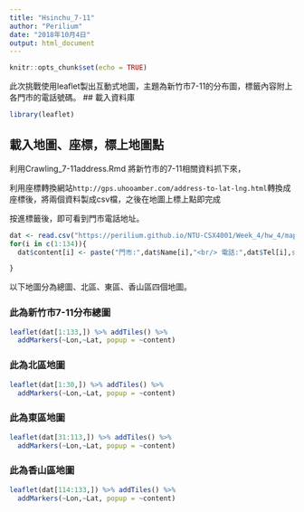 ```yaml
---
title: "Hsinchu_7-11"
author: "Perilium"
date: "2018年10月4日"
output: html_document
---
```

```r
knitr::opts_chunk$set(echo = TRUE)
```
此次挑戰使用leaflet製出互動式地圖，主題為新竹市7-11的分布圖，標籤內容附上各門市的電話號碼。
## 載入資料庫
```r
library(leaflet)
```

## 載入地圖、座標，標上地圖點
利用Crawling_7-11address.Rmd 將新竹市的7-11相關資料抓下來，

利用座標轉換網站`http://gps.uhooamber.com/address-to-lat-lng.html `轉換成座標後，將兩個資料製成csv檔，之後在地圖上標上點即完成

按進標籤後，即可看到門市電話地址。

```r
dat <- read.csv("https://perilium.github.io/NTU-CSX4001/Week_4/hw_4/map/7-11raw.csv")
for(i in c(1:134)){
  dat$content[i] <- paste("門市:",dat$Name[i],"<br/> 電話:",dat$Tel[i],sep="")

}
```
以下地圖分為總圖、北區、東區、香山區四個地圖。

### 此為新竹市7-11分布總圖

```r
leaflet(dat[1:133,]) %>% addTiles() %>%
  addMarkers(~Lon,~Lat, popup = ~content)
```

### 此為北區地圖

```r
leaflet(dat[1:30,]) %>% addTiles() %>%
  addMarkers(~Lon,~Lat, popup = ~content)
```

### 此為東區地圖

```r
leaflet(dat[31:113,]) %>% addTiles() %>%
  addMarkers(~Lon,~Lat, popup = ~content)
```

### 此為香山區地圖

```r
leaflet(dat[114:133,]) %>% addTiles() %>%
  addMarkers(~Lon,~Lat, popup = ~content)
```
